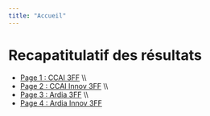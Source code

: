 ```yaml
---
title: "Accueil"
---
```


# Recapatitulatif des résultats


- [Page 1 : CCAI 3FF](graph_ccai_3ff.qmd)
\\\\
- [Page 2 : CCAI Innov 3FF](graph_ccaiinnov_3ff.qmd)
\\\\
- [Page 3 : Ardia 3FF](graph_ardia_3ff.qmd)
\\\\
- [Page 4 : Ardia Innov 3FF](graph_ardiainnov_3ff.qmd)
